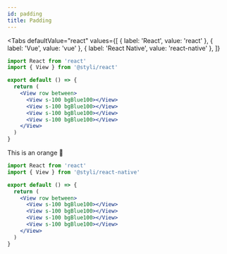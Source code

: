 ```yaml
---
id: padding
title: Padding
---
```



<Padding />


<Tabs
  defaultValue="react"
  values={[
    { label: 'React', value: 'react' },
    { label: 'Vue', value: 'vue' },
    { label: 'React Native', value: 'react-native' },
  ]}
>
  <TabItem value="react">


```jsx
import React from 'react'
import { View } from '@styli/react'

export default () => {
  return (
    <View row between>
      <View s-100 bgBlue100></View>
      <View s-100 bgBlue100></View>
      <View s-100 bgBlue100></View>
      <View s-100 bgBlue100></View>
    </View>
  )
}
```

  </TabItem>
  <TabItem value="vue">This is an orange 🍊</TabItem>
  <TabItem value="react-native">


```jsx
import React from 'react'
import { View } from '@styli/react-native'

export default () => {
  return (
    <View row between>
      <View s-100 bgBlue100></View>
      <View s-100 bgBlue100></View>
      <View s-100 bgBlue100></View>
      <View s-100 bgBlue100></View>
    </View>
  )
}
```

  </TabItem>
</Tabs>


